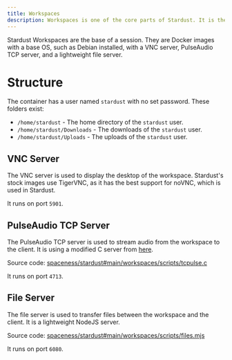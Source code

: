 ```yaml
---
title: Workspaces
description: Workspaces is one of the core parts of Stardust. It is the base of a session.
---
```


Stardust Workspaces are the base of a session. They are Docker images with a base OS, such as Debian installed, with a VNC server, PulseAudio TCP server, and a lightweight file server.

# Structure
The container has a user named `stardust` with no set password. These folders exist:
- `/home/stardust` - The home directory of the `stardust` user.
- `/home/stardust/Downloads` - The downloads of the `stardust` user.
- `/home/stardust/Uploads` - The uploads of the `stardust` user.
## VNC Server
The VNC server is used to display the desktop of the workspace. Stardust's stock images use TigerVNC, as it has the best support for noVNC, which is used in Stardust.

It runs on port `5901`.

## PulseAudio TCP Server
The PulseAudio TCP server is used to stream audio from the workspace to the client. It is using a modified C server from [here](https://coredump.ws/index.php?dir=code&post=NoVNC_with_audio).

Source code: [spaceness/stardust#main/workspaces/scripts/tcpulse.c](https://github.com/spaceness/stardust/blob/rewrite/workspaces/scripts/tcpulse.c)

It runs on port `4713`.

## File Server
The file server is used to transfer files between the workspace and the client. It is a lightweight NodeJS server.

Source code: [spaceness/stardust#main/workspaces/scripts/files.mjs](https://github.com/spaceness/stardust/blob/rewrite/workspaces/scripts/files.mjs)

It runs on port `6080`.
